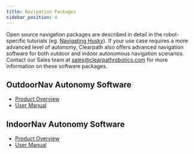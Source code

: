 ```yaml
---
title: Navigation Packages
sidebar_position: 4
---
```


Open source navigation packages are described in detail in the robot-specific
tutorials (eg. [Navigating Husky](http://localhost:3000/docs/robots/outdoor_robots/husky/tutorials_husky#navigating-husky)).
If your use case requires a more advanced level of autonomy, Clearpath also offers advanced navigation software
for both outdoor and indoor autonomous navigation scenarios. Contact our Sales team at
sales@clearpathrobotics.com for more information on these software packages.

## OutdoorNav Autonomy Software

- [Product Overview](https://clearpathrobotics.com/outdoor-autonomy-software/)
- [User Manual](https://clearpathrobotics.com/assets/manuals/outdoornav/index.html)

## IndoorNav Autonomy Software

- [Product Overview](https://clearpathrobotics.com/autonomy-research-kit/)
- [User Manual](https://clearpathrobotics.com/assets/manuals/indoornav/index.html)
